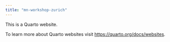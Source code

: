 ```yaml
---
title: "mn-workshop-zurich"
---
```


This is a Quarto website.

To learn more about Quarto websites visit <https://quarto.org/docs/websites>.
